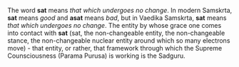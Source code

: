 {{rfc}}
The word '''sat''' means ''that which undergoes no change''. In modern Samskrta, '''sat''' means ''good'' and '''asat''' means ''bad'', but in Vaedika Samskrta, '''sat''' means ''that which undergoes no change''.
The entity by whose grace one comes into contact with '''sat''' (sat, the non-changeable entity, the non-changeable stance, the non-changeable nuclear entity around which so many electrons move) - that entity, or rather, that framework through which the Supreme Counsciousness (Parama Purusa) is working is the Sadguru.